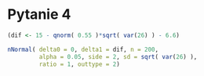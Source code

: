 # Pytanie 4
```r
(dif <- 15 - qnorm( 0.55 )*sqrt( var(26) ) - 6.6)

nNormal( delta0 = 0, delta1 = dif, n = 200,
         alpha = 0.05, side = 2, sd = sqrt( var(26) ),
         ratio = 1, outtype = 2) 
```

